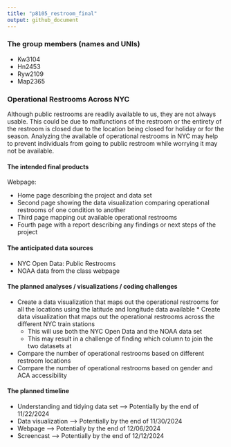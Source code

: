 ```yaml
---
title: "p8105_restroom_final"
output: github_document
---
```

### The group members (names and UNIs) 

* Kw3104 
* Hn2453 
* Ryw2109 
* Map2365 

### Operational Restrooms Across NYC
Although public restrooms are readily available to us, they are not always usable. This could be due to malfunctions of the restroom or the entirety of the restroom is closed due to the location being closed for holiday or for the season. Analyzing the available of operational restrooms in NYC may help to prevent individuals from going to public restroom while worrying it may not be available.

#### The intended final products 
Webpage:

* Home page describing the project and data set 
* Second page showing the data visualization comparing operational restrooms of one condition to another 
* Third page mapping out available operational restrooms
* Fourth page with a report describing any findings or next steps of the project 

#### The anticipated data sources 
* NYC Open Data: Public Restrooms 
* NOAA data from the class webpage 

#### The planned analyses / visualizations / coding challenges 
* Create a data visualization that maps out the operational restrooms for all the locations using the latitude and longitude data available * Create data visualization that maps out the operational restrooms across the different NYC train stations 
    * This will use both the NYC Open Data and the NOAA data set 
    * This may result in a challenge of finding which column to join the two datasets at 
* Compare the number of operational restrooms based on different restroom locations 
* Compare the number of operational restrooms based on gender and ACA accessibility 

#### The planned timeline 
* Understanding and tidying data set --> Potentially by the end of 11/22/2024 
* Data visualization --> Potentially by the end of 11/30/2024 
* Webpage --> Potentially by the end of 12/06/2024 
* Screencast --> Potentially by the end of 12/12/2024 